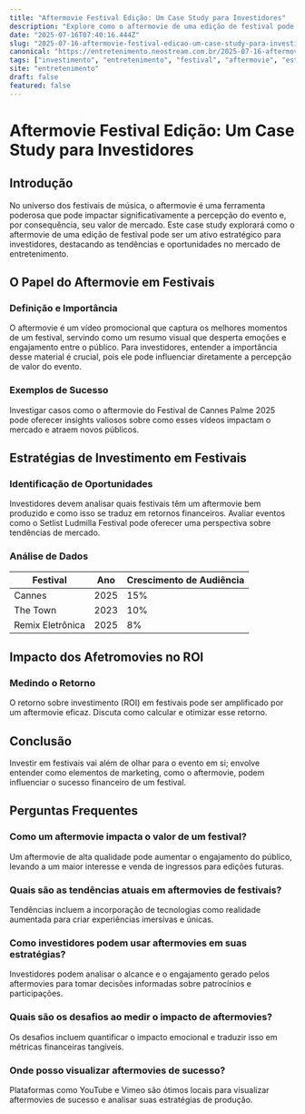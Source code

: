 ```yaml
---
title: "Aftermovie Festival Edição: Um Case Study para Investidores"
description: "Explore como o aftermovie de uma edição de festival pode impactar investidores, abordando estratégias e tendências no mercado de entretenimento."
date: "2025-07-16T07:40:16.444Z"
slug: "2025-07-16-aftermovie-festival-edicao-um-case-study-para-investidores"
canonical: "https://entretenimento.neostream.com.br/2025-07-16-aftermovie-festival-edicao-um-case-study-para-investidores"
tags: ["investimento", "entretenimento", "festival", "aftermovie", "estratégia"]
site: "entretenimento"
draft: false
featured: false
---
```


# Aftermovie Festival Edição: Um Case Study para Investidores

## Introdução

No universo dos festivais de música, o aftermovie é uma ferramenta poderosa que pode impactar significativamente a percepção do evento e, por consequência, seu valor de mercado. Este case study explorará como o aftermovie de uma edição de festival pode ser um ativo estratégico para investidores, destacando as tendências e oportunidades no mercado de entretenimento.

## O Papel do Aftermovie em Festivais

### Definição e Importância

O aftermovie é um vídeo promocional que captura os melhores momentos de um festival, servindo como um resumo visual que desperta emoções e engajamento entre o público. Para investidores, entender a importância desse material é crucial, pois ele pode influenciar diretamente a percepção de valor do evento.

### Exemplos de Sucesso

Investigar casos como o aftermovie do Festival de Cannes Palme 2025 pode oferecer insights valiosos sobre como esses vídeos impactam o mercado e atraem novos públicos.

## Estratégias de Investimento em Festivais

### Identificação de Oportunidades

Investidores devem analisar quais festivais têm um aftermovie bem produzido e como isso se traduz em retornos financeiros. Avaliar eventos como o Setlist Ludmilla Festival pode oferecer uma perspectiva sobre tendências de mercado.

### Análise de Dados

| Festival | Ano | Crescimento de Audiência |
|----------|-----|-------------------------|
| Cannes | 2025 | 15%                      |
| The Town | 2023 | 10%                    |
| Remix Eletrônica | 2025 | 8%             |

## Impacto dos Afetromovies no ROI

### Medindo o Retorno

O retorno sobre investimento (ROI) em festivais pode ser amplificado por um aftermovie eficaz. Discuta como calcular e otimizar esse retorno.

## Conclusão

Investir em festivais vai além de olhar para o evento em si; envolve entender como elementos de marketing, como o aftermovie, podem influenciar o sucesso financeiro de um festival.

## Perguntas Frequentes

### Como um aftermovie impacta o valor de um festival?
Um aftermovie de alta qualidade pode aumentar o engajamento do público, levando a um maior interesse e venda de ingressos para edições futuras.

### Quais são as tendências atuais em aftermovies de festivais?
Tendências incluem a incorporação de tecnologias como realidade aumentada para criar experiências imersivas e únicas.

### Como investidores podem usar aftermovies em suas estratégias?
Investidores podem analisar o alcance e o engajamento gerado pelos aftermovies para tomar decisões informadas sobre patrocínios e participações.

### Quais são os desafios ao medir o impacto de aftermovies?
Os desafios incluem quantificar o impacto emocional e traduzir isso em métricas financeiras tangíveis.

### Onde posso visualizar aftermovies de sucesso?
Plataformas como YouTube e Vimeo são ótimos locais para visualizar aftermovies de sucesso e analisar suas estratégias de produção.